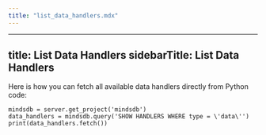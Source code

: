 ```yaml
---
title: "list_data_handlers.mdx"
---
```


---
title: List Data Handlers
sidebarTitle: List Data Handlers
---

Here is how you can fetch all available data handlers directly from Python code:

```
mindsdb = server.get_project('mindsdb')
data_handlers = mindsdb.query('SHOW HANDLERS WHERE type = \'data\'')
print(data_handlers.fetch())
```
